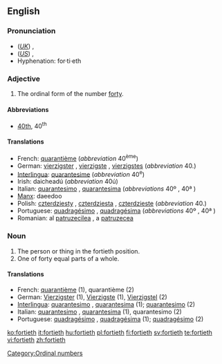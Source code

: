 ==English==

===Pronunciation===
* (''[[Received Pronunciation|UK]]'') {{IPA|/ˈfɔːtiəθ/}}, {{SAMPA|/fO:ti@T/}}
* (''[[General American|US]]'') {{IPA|/ˈfɔɻtiəθ/}}, {{SAMPA|/"fOrti@T/}}
* Hyphenation: for·ti·eth

===Adjective===
{{en-adj|-}}

# The ordinal form of the number [[forty]].

====Abbreviations====
* [[40th]], 40<sup>th</sup>

====Translations====

* French: [[quarantième]] (''abbreviation'' 40<sup>ème</sup>)
* German: [[vierzigster]] {{m}}, [[vierzigste]] {{f}}, [[vierzigstes]] {{n}} (''abbreviation'' 40.)
* [[Interlingua]]: [[quarantesime]] (''abbreviation'' 40<sup>e</sup>)
* Irish: daicheadú (''abbreviation'' 40ú)
* Italian: [[quarantesimo]] {{m}}, [[quarantesima]] {{f}} (''abbreviations'' 40º {{m}}, 40ª {{f}})
* [[Manx]]: daeedoo
* Polish: [[czterdziesty]] {{m}}, [[czterdziesta]] {{f}}, [[czterdzieste]] {{n}} (''abbreviation'' 40.)
* Portuguese: [[quadragésimo]] {{m}}, [[quadragésima]] {{f}} (''abbreviations'' 40º {{m}}, 40ª {{f}})
* Romanian: al [[patruzecilea]] {{m}}, a [[patruzecea]] {{f}}

===Noun===
{{en-noun}}

# The person or thing in the fortieth position.
# One of forty equal parts of a whole.

====Translations====

* French: [[quarantième]] {{m|f}} (1), quarantième {{m}} (2)
* German: [[Vierzigster]] {{m}} (1), [[Vierzigste]] {{f}} (1), [[Vierzigstel]] {{n}} (2)
* [[Interlingua]]: [[quarantesimo]] {{m}}, [[quarantesima]] {{f}} (1); [[quarantesimo]] (2)
* Italian: [[quarantesimo]] {{m}}, [[quarantesima]] {{f}} (1), quarantesimo {{m}} (2)
* Portuguese: [[quadragésimo]] {{m}}, [[quadragésima]] {{f}} (1); [[quadragésimo]] {{m}} (2)

[[Category:Ordinal numbers]]

[[ko:fortieth]]
[[it:fortieth]]
[[hu:fortieth]]
[[pl:fortieth]]
[[fi:fortieth]]
[[sv:fortieth]]
[[te:fortieth]]
[[vi:fortieth]]
[[zh:fortieth]]